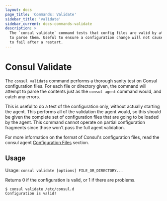 ```yaml
---
layout: docs
page_title: 'Commands: Validate'
sidebar_title: 'validate'
sidebar_current: docs-commands-validate
description: >
  The `consul validate` command tests that config files are valid by attempting
  to parse them. Useful to ensure a configuration change will not cause consul
  to fail after a restart.
---
```


# Consul Validate

The `consul validate` command performs a thorough sanity test on Consul
configuration files. For each file or directory given, the command will
attempt to parse the contents just as the `consul agent` command would,
and catch any errors.

This is useful to do a test of the configuration only, without actually
starting the agent. This performs all of the validation the agent would, so
this should be given the complete set of configuration files that are going
to be loaded by the agent. This command cannot operate on partial
configuration fragments since those won't pass the full agent validation.

For more information on the format of Consul's configuration files, read the
consul agent [Configuration Files](/docs/agent/options#configuration-files)
section.

## Usage

Usage: `consul validate [options] FILE_OR_DIRECTORY...`

Returns 0 if the configuration is valid, or 1 if there are problems.

```text
$ consul validate /etc/consul.d
Configuration is valid!
```

